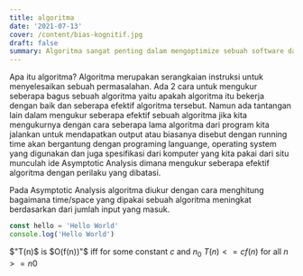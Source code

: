 ```yaml
---
title: algoritma
date: '2021-07-13'
cover: /content/bias-kognitif.jpg
draft: false
summary: Algoritma sangat penting dalam mengoptimize sebuah software dan bahkan dengan membuat algoritma yang lebih baik di beberapa kasus bisa jauh lebih cepat dibandingkan dengan komputer yang lebih powerfull
---
```


Apa itu algoritma? Algoritma merupakan serangkaian instruksi untuk menyelesaikan sebuah permasalahan. Ada 2 cara untuk mengukur seberapa bagus sebuah algoritma yaitu apakah algoritma itu bekerja dengan baik dan seberapa efektif algoritma tersebut. Namun ada tantangan lain dalam mengukur seberapa efektif sebuah algoritma jika kita mengukurnya dengan cara seberapa lama algoritma dari program kita jalankan untuk mendapatkan output atau biasanya disebut dengan running time akan bergantung dengan programing languange, operating system yang digunakan dan juga spesifikasi dari komputer yang kita pakai dari situ munculah ide Asymptotic Analysis dimana mengukur seberapa efektif algoritma dengan perilaku yang dibatasi.

Pada Asymptotic Analysis algoritma diukur dengan cara menghitung bagaimana time/space yang dipakai sebuah algoritma meningkat berdasarkan dari jumlah input yang masuk.

```js
const hello = 'Hello World'
console.log('Hello World')
```

$"T(n)$ is $O(f(n))"$ iff for some constant $c$ and $n_{0}$ $T(n) <= cf(n)$ for all $n >= n0$
